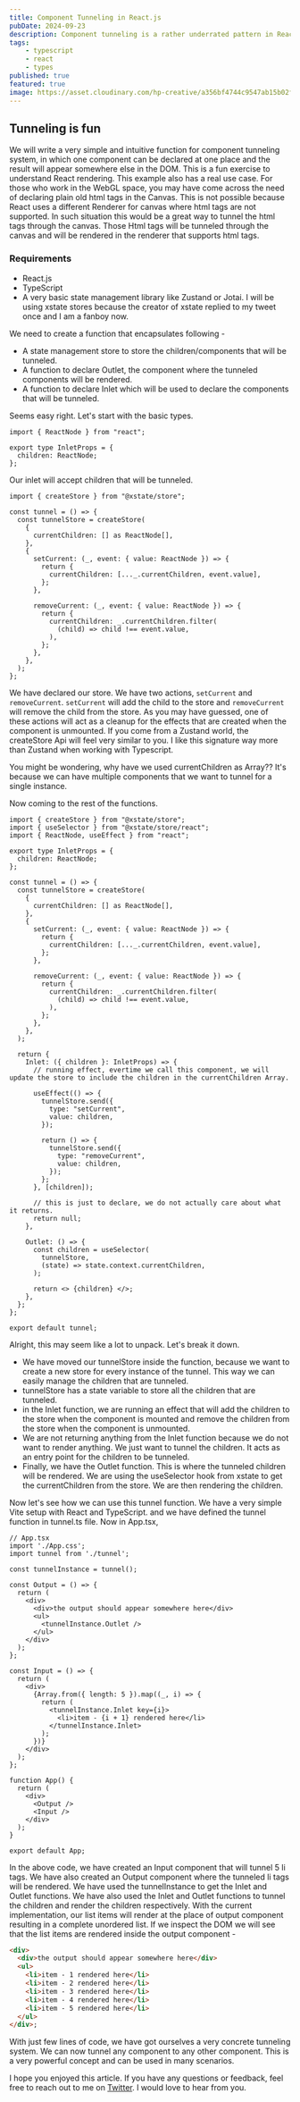 ```yaml
---
title: Component Tunneling in React.js
pubDate: 2024-09-23
description: Component tunneling is a rather underrated pattern in React.js to allow components to communicate with each other without having to be located in a direct parent-child relationship.
tags:
    - typescript
    - react
    - types
published: true
featured: true
image: https://asset.cloudinary.com/hp-creative/a356bf4744c9547ab15b02f63efc5e5a
---
```


## Tunneling is fun
We will write a very simple and intuitive function for component tunneling system, in which one component can be declared at one place and the result will appear somewhere else in the DOM. This is a fun exercise to understand React rendering.
This example also has a real use case. For those who work in the WebGL space, you may have come across the need of declaring plain old html tags in the Canvas. This is not possible because React uses a different Renderer for canvas where html tags are not supported. In such situation this would be a great way to tunnel the html tags through the canvas. Those Html tags will be tunneled through the canvas and will be rendered in the renderer that supports html tags.

### Requirements
- React.js
- TypeScript
- A very basic state management library like Zustand or Jotai. I will be using xstate stores because the creator of xstate replied to my tweet once and I am a fanboy now.

We need to create a function that encapsulates following -
- A state management store to store the children/components that will be tunneled.
- A function to declare Outlet, the component where the tunneled components will be rendered.
- A function to declare Inlet which will be used to declare the components that will be tunneled.

Seems easy right. Let's start with the basic types.

```tsx
import { ReactNode } from "react";

export type InletProps = {
  children: ReactNode;
};
```
Our inlet will accept children that will be tunneled.

```tsx
import { createStore } from "@xstate/store";

const tunnel = () => {
  const tunnelStore = createStore(
    {
      currentChildren: [] as ReactNode[],
    },
    {
      setCurrent: (_, event: { value: ReactNode }) => {
        return {
          currentChildren: [..._.currentChildren, event.value],
        };
      },

      removeCurrent: (_, event: { value: ReactNode }) => {
        return {
          currentChildren: _.currentChildren.filter(
            (child) => child !== event.value,
          ),
        };
      },
    },
  );
};
```

We have declared our store. We have two actions, `setCurrent` and `removeCurrent`. `setCurrent` will add the child to the store and `removeCurrent` will remove the child from the store. As you may have guessed, one of these actions will act as a cleanup for the effects that are created when the component is unmounted. If you come from a Zustand world, the createStore Api will feel very similar to you. I like this signature way more than Zustand when working with Typescript.

You might be wondering, why have we used currentChildren as Array?? It's because we can have multiple components that we want to tunnel for a single instance.

Now coming to the rest of the functions.

```tsx
import { createStore } from "@xstate/store";
import { useSelector } from "@xstate/store/react";
import { ReactNode, useEffect } from "react";

export type InletProps = {
  children: ReactNode;
};

const tunnel = () => {
  const tunnelStore = createStore(
    {
      currentChildren: [] as ReactNode[],
    },
    {
      setCurrent: (_, event: { value: ReactNode }) => {
        return {
          currentChildren: [..._.currentChildren, event.value],
        };
      },

      removeCurrent: (_, event: { value: ReactNode }) => {
        return {
          currentChildren: _.currentChildren.filter(
            (child) => child !== event.value,
          ),
        };
      },
    },
  );

  return {
    Inlet: ({ children }: InletProps) => {
      // running effect, evertime we call this component, we will update the store to include the children in the currentChildren Array.

      useEffect(() => {
        tunnelStore.send({
          type: "setCurrent",
          value: children,
        });

        return () => {
          tunnelStore.send({
            type: "removeCurrent",
            value: children,
          });
        };
      }, [children]);

      // this is just to declare, we do not actually care about what it returns.
      return null;
    },

    Outlet: () => {
      const children = useSelector(
        tunnelStore,
        (state) => state.context.currentChildren,
      );

      return <> {children} </>;
    },
  };
};

export default tunnel;
```

Alright, this may seem like a lot to unpack. Let's break it down.
- We have moved our tunnelStore inside the function, because we want to create a new store for every instance of the tunnel. This way we can easily manage the children that are tunneled.
- tunnelStore has a state variable to store all the children that are tunneled.
- in the Inlet function, we are running an effect that will add the children to the store when the component is mounted and remove the children from the store when the component is unmounted.
- We are not returning anything from the Inlet function because we do not want to render anything. We just want to tunnel the children. It acts as an entry point for the children to be tunneled.
- Finally, we have the Outlet function. This is where the tunneled children will be rendered. We are using the useSelector hook from xstate to get the currentChildren from the store. We are then rendering the children.

Now let's see how we can use this tunnel function. We have a very simple Vite setup with React and TypeScript. and we have defined the tunnel function in tunnel.ts file. Now in App.tsx,


```tsx
// App.tsx
import './App.css';
import tunnel from './tunnel';

const tunnelInstance = tunnel();

const Output = () => {
  return (
    <div>
      <div>the output should appear somewhere here</div>
      <ul>
        <tunnelInstance.Outlet />
      </ul>
    </div>
  );
};

const Input = () => {
  return (
    <div>
      {Array.from({ length: 5 }).map((_, i) => {
        return (
          <tunnelInstance.Inlet key={i}>
            <li>item - {i + 1} rendered here</li>
          </tunnelInstance.Inlet>
        );
      })}
    </div>
  );
};

function App() {
  return (
    <div>
      <Output />
      <Input />
    </div>
  );
}

export default App;
```

In the above code, we have created an Input component that will tunnel 5 li tags. We have also created an Output component where the tunneled li tags will be rendered. We have used the tunnelInstance to get the Inlet and Outlet functions. We have also used the Inlet and Outlet functions to tunnel the children and render the children respectively.
With the current implementation, our list items will render at the place of output component resulting in a complete unordered list.
If we inspect the DOM we will see that the list items are rendered inside the output component -

```html
<div>
  <div>the output should appear somewhere here</div>
  <ul>
    <li>item - 1 rendered here</li>
    <li>item - 2 rendered here</li>
    <li>item - 3 rendered here</li>
    <li>item - 4 rendered here</li>
    <li>item - 5 rendered here</li>
  </ul>
</div>;
```

With just few lines of code, we have got ourselves a very concrete tunneling system. We can now tunnel any component to any other component. This is a very powerful concept and can be used in many scenarios.

I hope you enjoyed this article. If you have any questions or feedback, feel free to reach out to me on [Twitter](https://twitter.com/harshstalks). I would love to hear from you.
